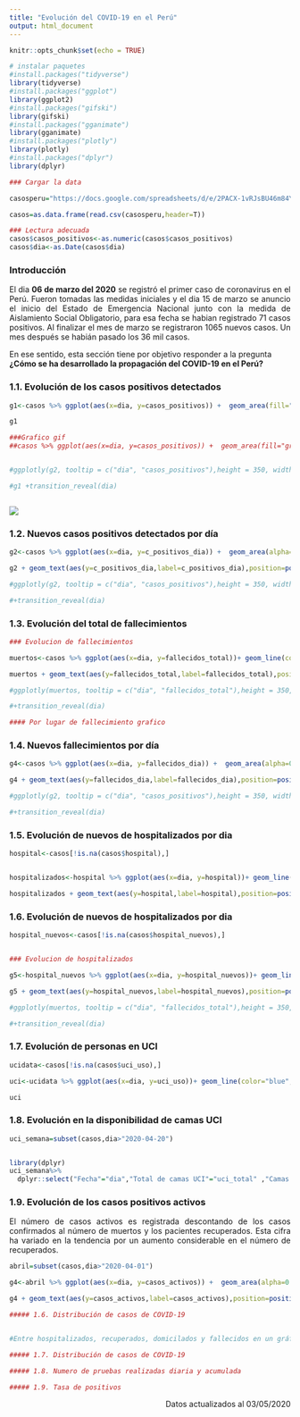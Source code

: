 ```yaml
---
title: "Evolución del COVID-19 en el Perú"
output: html_document
---
```


```r
knitr::opts_chunk$set(echo = TRUE)
```

```r
# instalar paquetes
#install.packages("tidyverse")
library(tidyverse)
#install.packages("ggplot")
library(ggplot2)
#install.packages("gifski")
library(gifski)
#install.packages("gganimate")
library(gganimate)
#install.packages("plotly")
library(plotly)
#install.packages("dplyr")
library(dplyr)
```

```r

### Cargar la data

casosperu="https://docs.google.com/spreadsheets/d/e/2PACX-1vRJsBU46m84Yl8hUIo5c1fILeYqcSa4vDXhFyIQ_QbUJndBfLLO-N4nkHOfl5hgZMWKzv1L73oiqwzm/pub?gid=1165383620&single=true&output=csv"

casos=as.data.frame(read.csv(casosperu,header=T))

### Lectura adecuada
casos$casos_positivos<-as.numeric(casos$casos_positivos)
casos$dia<-as.Date(casos$dia)
```

###  Introducción  

<p>
<div style="text-align:justify"> El dia **06 de marzo del 2020** se registró el primer caso de coronavirus en el Perú. Fueron tomadas las medidas iniciales y el dia 15 de marzo se anuncio el inicio del Estado de Emergencia Nacional junto con la medida de Aislamiento Social Obligatorio, para esa fecha se habian registrado 71 casos positivos. Al finalizar el mes de marzo se registraron 1065 nuevos casos. Un mes después se habián pasado los 36 mil casos. </div>
</p>

<p>
En ese sentido, esta sección tiene por objetivo responder a la pregunta **¿Cómo se ha desarrollado la propagación del COVID-19 en el Perú?**
</p>

### 1.1. Evolución de los casos positivos detectados


```r
g1<-casos %>% ggplot(aes(x=dia, y=casos_positivos)) +  geom_area(fill="grey", alpha=0.4) +  geom_line(color="darkgreen", size=0.8) +  geom_point(size=2, color="darkgreen") + theme_minimal() + labs(title="Evolución de casos positivos detectados",caption = "Fuente: Sala Situacional - Minsa. Elaborado para 'Politólogos en cuarentena'" ,x = "Fecha", y="Número de casos")+ theme(plot.caption=element_text(size=8, hjust=0.5, face="italic", color="black")) + scale_x_date(date_breaks = "1 week", date_labels = "%m-%d") + theme(axis.text.x  =element_text(angle = 70, hjust = 1)) +geom_vline(aes(xintercept=(as.numeric(as.Date("2020-04-08")))),  linetype = 2) + geom_text(aes(x=(as.Date("2020-04-08")), y= 7000, label='Incorporacion de las pruebas rápidas'), size=3, angle=90, vjust=-0.4, hjust=0,color="black") + geom_text(aes(y=casos_positivos,label=casos_positivos),position=position_dodge(width = 0.9),size=2.5, vjust=-1,hjust=0.5,col="black")

g1

###Grafico gif
##casos %>% ggplot(aes(x=dia, y=casos_positivos)) +  geom_area(fill="grey", alpha=0.4) +  geom_line(color="darkgreen", size=0.8) +  geom_point(size=2, color="darkgreen") + theme_minimal() + labs(title="Evolución de casos positivos detectados",caption = "Fuente: Sala Situacional - Minsa. Elaborado para 'Politólogos en cuarentena'" ,x = "Fecha", y="Número de casos")+ theme(plot.caption=element_text(size=8, hjust=0.5, face="italic", color="black")) + scale_x_date(date_breaks = "1 week", date_labels = "%m-%d") + theme(axis.text.x  =element_text(angle = 70, hjust = 1)) +geom_vline(aes(xintercept=(as.numeric(as.Date("2020-04-08")))),  linetype = 2) + geom_text(aes(x=(as.Date("2020-04-08")), y= 7000, label='Incorporacion de las pruebas rápidas'), size=3, angle=90, vjust=-0.4, hjust=0,color="black") +transition_reveal(dia)


#ggplotly(g2, tooltip = c("dia", "casos_positivos"),height = 350, width=600)

#g1 +transition_reveal(dia)



```

<p><img src="casos_files/figure-html/filef867d6960d.gif" /><!-- --></p>

### 1.2. Nuevos casos positivos detectados por día

```r
g2<-casos %>% ggplot(aes(x=dia, y=c_positivos_dia)) +  geom_area(alpha=0.1) +  geom_line(color="orange", size=0.8) +  geom_point(size=2, color="orange") + theme_classic() + labs(title="Nuevos casos positivos detectados por día",caption = "Fuente: Sala Situacional - Minsa. Elaborado para 'Politólogos en cuarentena'" ,x = "Fecha", y="Número de casos")+ theme(plot.caption=element_text(size=8, hjust=0.5, face="italic", color="black")) 

g2 + geom_text(aes(y=c_positivos_dia,label=c_positivos_dia),position=position_dodge(width = 0.9),size=2.5, vjust=-1,hjust=0.5,col="black")

#ggplotly(g2, tooltip = c("dia", "casos_positivos"),height = 350, width=600)

#+transition_reveal(dia)

```


### 1.3. Evolución del total de fallecimientos

```r

### Evolucion de fallecimientos

muertos<-casos %>% ggplot(aes(x=dia, y=fallecidos_total))+ geom_line(color="black", size=0.8) +  geom_point(size=2, color="black") + theme_minimal() + labs(title= "Evolución del total de fallecimientos",x = "Fecha", y="Número de fallecidos",caption = "Fuente: Sala Situacional - Minsa. Elaborado para 'Politólogos en cuarentena'")+ theme(plot.caption=element_text(size=8, hjust=0.5, face="italic", color="black")) 

muertos + geom_text(aes(y=fallecidos_total,label=fallecidos_total),position=position_dodge(width = 0.9),size=2.5, vjust=-1,hjust=0.5,col="blue")

#ggplotly(muertos, tooltip = c("dia", "fallecidos_total"),height = 350, width=600) 

#+transition_reveal(dia)

```


```r
#### Por lugar de fallecimiento grafico
```




### 1.4. Nuevos fallecimientos por día

```r
g4<-casos %>% ggplot(aes(x=dia, y=fallecidos_dia)) +  geom_area(alpha=0.1) +  geom_line(color="#CC79A7", size=0.8) +  geom_point(size=2, color="#CC79A7") + theme_classic() + labs(title="Nuevos fallecimientos por día",caption = "Fuente: Sala Situacional - Minsa. Elaborado para 'Politólogos en cuarentena'" ,x = "Fecha", y="Número de casos")+ theme(plot.caption=element_text(size=8, hjust=0.5, face="italic", color="black")) 

g4 + geom_text(aes(y=fallecidos_dia,label=fallecidos_dia),position=position_dodge(width = 0.9),size=2.5, vjust=-1,hjust=0.5,col="black")

#ggplotly(g2, tooltip = c("dia", "casos_positivos"),height = 350, width=600)

#+transition_reveal(dia)

```


### 1.5. Evolución de nuevos de hospitalizados por dia

```r

hospital<-casos[!is.na(casos$hospital),]


hospitalizados<-hospital %>% ggplot(aes(x=dia, y=hospital))+ geom_line(color="orange", size=0.8) +  geom_point(size=2, color="orange") + theme_classic() + labs(title= "Evolución del número de hospitalizados",x = "Fecha", y="Número de hospitalizados",caption = "Fuente: Sala Situacional - Minsa. Elaborado para 'Politólogos en cuarentena'")+ theme(plot.caption=element_text(size=8, hjust=0.5, face="italic", color="black")) 

hospitalizados + geom_text(aes(y=hospital,label=hospital),position=position_dodge(width = 0.9),size=2.5, vjust=-1,hjust=0.5,col="blue")


```


### 1.6. Evolución de nuevos de hospitalizados por dia

```r

hospital_nuevos<-casos[!is.na(casos$hospital_nuevos),]


### Evolucion de hospitalizados

g5<-hospital_nuevos %>% ggplot(aes(x=dia, y=hospital_nuevos))+ geom_line(color="grey", size=0.8) +  geom_point(size=2, color="darkgrey") + theme_classic() + labs(title= "Evolución de nuevos de nuevos hospitalizados por dia",x = "Fecha", y="Número de hospitalizados",caption = "Fuente: Reportes diarios del Minsa. Elaborado para 'Politólogos en cuarentena'")+ theme(plot.caption=element_text(size=8, hjust=0.5, face="italic", color="black")) 

g5 + geom_text(aes(y=hospital_nuevos,label=hospital_nuevos),position=position_dodge(width = 0.9),size=3, vjust=-1,hjust=0.5,col="blue")+ geom_hline(yintercept = 0)

#ggplotly(muertos, tooltip = c("dia", "fallecidos_total"),height = 350, width=600) 

#+transition_reveal(dia)

```

### 1.7. Evolución de personas en UCI 

```r
ucidata<-casos[!is.na(casos$uci_uso),]

uci<-ucidata %>% ggplot(aes(x=dia, y=uci_uso))+ geom_line(color="blue", size=0.8) +  geom_point(size=2, color="blue") + theme_classic() + labs(title= "Evolución de personas en UCI",x = "Fecha", y="Número de personas en UCI",caption = "Fuente: Sala Situacional - Minsa. Elaborado para 'Politólogos en cuarentena'")+ theme(plot.caption=element_text(size=8, hjust=0.5, face="italic", color="black")) + geom_text(aes(y=uci_uso,label=uci_uso),position=position_dodge(width = 0.9),size=2, vjust=-2,hjust=0.5,col="black")

uci

```

### 1.8. Evolución en la disponibilidad de camas UCI 

```r
uci_semana=subset(casos,dia>"2020-04-20")


library(dplyr)
uci_semana%>%
  dplyr::select("Fecha"="dia","Total de camas UCI"="uci_total" ,"Camas UCI ocupadas"="uci_uso", "Camas UCI disponibles"="uci_disponibles") %>%  DT::datatable(rownames = FALSE)
```




### 1.9. Evolución de los casos positivos activos

<p>
<div style="text-align:justify"> El número de casos activos es registrada descontando de los casos confirmados al número de muertos y los pacientes recuperados. Esta cifra ha variado en la tendencia por un aumento considerable en el número de recuperados. </div>
</p>


```r

abril=subset(casos,dia>"2020-04-01")

g4<-abril %>% ggplot(aes(x=dia, y=casos_activos)) +  geom_area(alpha=0.1) +  geom_line(color="#56B4E9", size=0.8) +  geom_point(size=2, color="#56B4E9") + theme_classic() + labs(title="Numero de casos activos (Abril)",caption = "Fuente: Sala Situacional - Minsa. Elaborado para 'Politólogos en cuarentena'" ,x = "Fecha", y="Número de casos")+ theme(plot.caption=element_text(size=8, hjust=0.5, face="italic", color="black"))

g4 + geom_text(aes(y=casos_activos,label=casos_activos),position=position_dodge(width = 0.9),size=2.5, vjust=-1,hjust=0.5,col="black")
```


```r
##### 1.6. Distribución de casos de COVID-19


#Entre hospitalizados, recuperados, domicilados y fallecidos en un gráfico apilado

##### 1.7. Distribución de casos de COVID-19

##### 1.8. Numero de pruebas realizadas diaria y acumulada

##### 1.9. Tasa de positivos


```



<p>
<div style="text-align:right"> Datos actualizados al 03/05/2020 </div>
</p>




